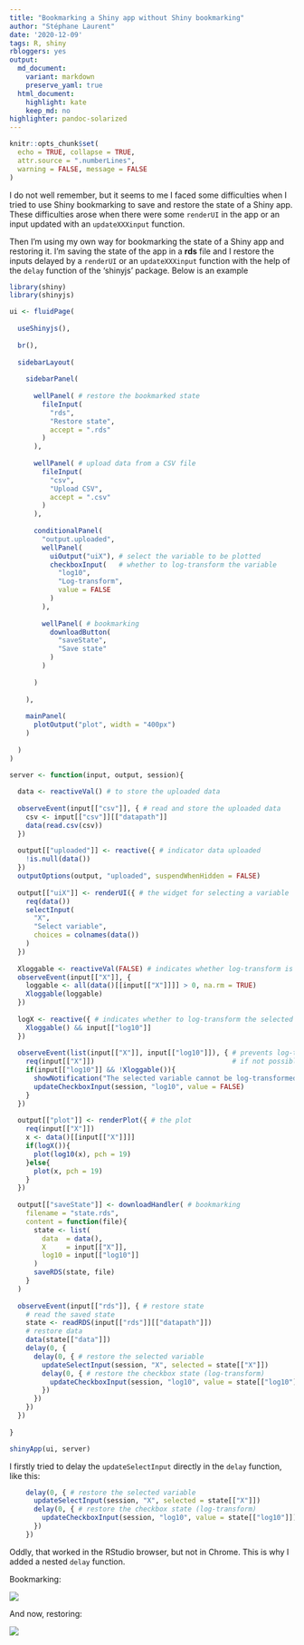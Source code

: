 ```yaml
---
title: "Bookmarking a Shiny app without Shiny bookmarking"
author: "Stéphane Laurent"
date: '2020-12-09'
tags: R, shiny
rbloggers: yes
output:
  md_document:
    variant: markdown
    preserve_yaml: true
  html_document:
    highlight: kate
    keep_md: no
highlighter: pandoc-solarized
---
```


```r
knitr::opts_chunk$set(
  echo = TRUE, collapse = TRUE,
  attr.source = ".numberLines",
  warning = FALSE, message = FALSE
)
```

I do not well remember, but it seems to me I faced some difficulties when I
tried to use Shiny bookmarking to save and restore the state of a Shiny app. 
These difficulties arose when there were some `renderUI` in the app or an input 
updated with an `updateXXXinput` function.

Then I'm using my own way for bookmarking the state of a Shiny app and restoring 
it. I'm saving the state of the app in a **rds** file and I restore the inputs 
delayed by a `renderUI` or an `updateXXXinput` function with the help of the 
`delay` function of the 'shinyjs' package. Below is an example

```r
library(shiny)
library(shinyjs)

ui <- fluidPage(
  
  useShinyjs(),
  
  br(),
  
  sidebarLayout(
    
    sidebarPanel(
      
      wellPanel( # restore the bookmarked state
        fileInput(
          "rds",
          "Restore state",
          accept = ".rds"
        )
      ),
      
      wellPanel( # upload data from a CSV file
        fileInput(
          "csv", 
          "Upload CSV",
          accept = ".csv"
        )
      ),
      
      conditionalPanel(
        "output.uploaded",
        wellPanel(
          uiOutput("uiX"), # select the variable to be plotted
          checkboxInput(   # whether to log-transform the variable
            "log10",
            "Log-transform",
            value = FALSE
          )
        ),
        
        wellPanel( # bookmarking
          downloadButton(
            "saveState", 
            "Save state"
          )
        )
        
      )
      
    ),
    
    mainPanel(
      plotOutput("plot", width = "400px")
    )
    
  )
)

server <- function(input, output, session){
  
  data <- reactiveVal() # to store the uploaded data
  
  observeEvent(input[["csv"]], { # read and store the uploaded data
    csv <- input[["csv"]][["datapath"]]
    data(read.csv(csv))
  })
  
  output[["uploaded"]] <- reactive({ # indicator data uploaded
    !is.null(data())
  })
  outputOptions(output, "uploaded", suspendWhenHidden = FALSE)
  
  output[["uiX"]] <- renderUI({ # the widget for selecting a variable
    req(data())
    selectInput(
      "X", 
      "Select variable",
      choices = colnames(data())
    )
  })
  
  Xloggable <- reactiveVal(FALSE) # indicates whether log-transform is possible 
  observeEvent(input[["X"]], {    
    loggable <- all(data()[[input[["X"]]]] > 0, na.rm = TRUE)
    Xloggable(loggable)
  })
  
  logX <- reactive({ # indicates whether to log-transform the selected variable
    Xloggable() && input[["log10"]]
  })
  
  observeEvent(list(input[["X"]], input[["log10"]]), { # prevents log-transform
    req(input[["X"]])                                  # if not possible
    if(input[["log10"]] && !Xloggable()){
      showNotification("The selected variable cannot be log-transformed.")
      updateCheckboxInput(session, "log10", value = FALSE)
    }
  })
  
  output[["plot"]] <- renderPlot({ # the plot
    req(input[["X"]])
    x <- data()[[input[["X"]]]]
    if(logX()){
      plot(log10(x), pch = 19)
    }else{
      plot(x, pch = 19)
    }
  })
  
  output[["saveState"]] <- downloadHandler( # bookmarking
    filename = "state.rds",
    content = function(file){
      state <- list(
        data  = data(),
        X     = input[["X"]],
        log10 = input[["log10"]]
      )
      saveRDS(state, file)
    }
  )
  
  observeEvent(input[["rds"]], { # restore state
    # read the saved state
    state <- readRDS(input[["rds"]][["datapath"]])
    # restore data
    data(state[["data"]])
    delay(0, {
      delay(0, { # restore the selected variable
        updateSelectInput(session, "X", selected = state[["X"]])
        delay(0, { # restore the checkbox state (log-transform)
          updateCheckboxInput(session, "log10", value = state[["log10"]])
        })
      })
    })
  })
  
}

shinyApp(ui, server)
```

I firstly tried to delay the `updateSelectInput` directly in the `delay` 
function, like this:

```r
    delay(0, { # restore the selected variable
      updateSelectInput(session, "X", selected = state[["X"]])
      delay(0, { # restore the checkbox state (log-transform)
        updateCheckboxInput(session, "log10", value = state[["log10"]])
      })
    })
```

Oddly, that worked in the RStudio browser, but not in Chrome. This is why I 
added a nested `delay` function.

Bookmarking:

![](./figures/shinyBookmarking1.gif)

And now, restoring:

![](./figures/shinyBookmarking2.gif)
